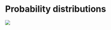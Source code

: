 # Probability distributions {#sec-probability}

![](https://img.shields.io/badge/Area-Statistics-red)
